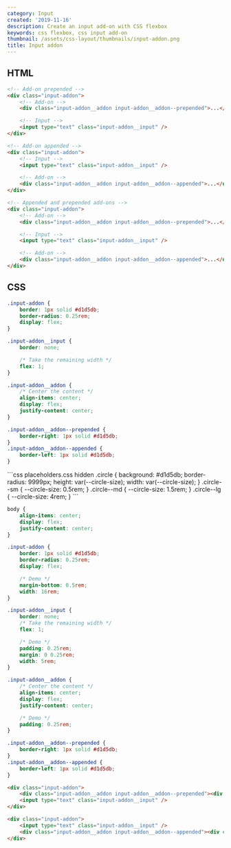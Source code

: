 ```yaml
---
category: Input
created: '2019-11-16'
description: Create an input add-on with CSS flexbox
keywords: css flexbox, css input add-on
thumbnail: /assets/css-layout/thumbnails/input-addon.png
title: Input addon
---
```


## HTML

```html index.html
<!-- Add-on prepended -->
<div class="input-addon">
    <!-- Add-on -->
    <div class="input-addon__addon input-addon__addon--prepended">...</div>

    <!-- Input -->
    <input type="text" class="input-addon__input" />
</div>

<!-- Add-on appended -->
<div class="input-addon">
    <!-- Input -->
    <input type="text" class="input-addon__input" />

    <!-- Add-on -->
    <div class="input-addon__addon input-addon__addon--appended">...</div>
</div>

<!-- Appended and prepended add-ons -->
<div class="input-addon">
    <!-- Add-on -->
    <div class="input-addon__addon input-addon__addon--prepended">...</div>

    <!-- Input -->
    <input type="text" class="input-addon__input" />

    <!-- Add-on -->
    <div class="input-addon__addon input-addon__addon--appended">...</div>
</div>
```

## CSS

```css styles.css
.input-addon {
    border: 1px solid #d1d5db;
    border-radius: 0.25rem;
    display: flex;
}

.input-addon__input {
    border: none;

    /* Take the remaining width */
    flex: 1;
}

.input-addon__addon {
    /* Center the content */
    align-items: center;
    display: flex;
    justify-content: center;
}

.input-addon__addon--prepended {
    border-right: 1px solid #d1d5db;
}
.input-addon__addon--appended {
    border-left: 1px solid #d1d5db;
}
```

<Playground>
```css placeholders.css hidden
.circle {
    background: #d1d5db;
    border-radius: 9999px;
    height: var(--circle-size);
    width: var(--circle-size);
}
.circle--sm {
    --circle-size: 0.5rem;
}
.circle--md {
    --circle-size: 1.5rem;
}
.circle--lg {
    --circle-size: 4rem;
}
```

```css styles.css hidden
body {
    align-items: center;
    display: flex;
    justify-content: center;
}

.input-addon {
    border: 1px solid #d1d5db;
    border-radius: 0.25rem;
    display: flex;

    /* Demo */
    margin-bottom: 0.5rem;
    width: 16rem;
}

.input-addon__input {
    border: none;
    /* Take the remaining width */
    flex: 1;

    /* Demo */
    padding: 0.25rem;
    margin: 0 0.25rem;
    width: 5rem;
}

.input-addon__addon {
    /* Center the content */
    align-items: center;
    display: flex;
    justify-content: center;

    /* Demo */
    padding: 0.25rem;
}

.input-addon__addon--prepended {
    border-right: 1px solid #d1d5db;
}
.input-addon__addon--appended {
    border-left: 1px solid #d1d5db;
}
```

```html index.html hidden
<div class="input-addon">
    <div class="input-addon__addon input-addon__addon--prepended"><div class="circle circle--md"></div></div>
    <input type="text" class="input-addon__input" />
</div>

<div class="input-addon">
    <input type="text" class="input-addon__input" />
    <div class="input-addon__addon input-addon__addon--appended"><div class="circle circle--md"></div></div>
</div>
```
</Playground>
